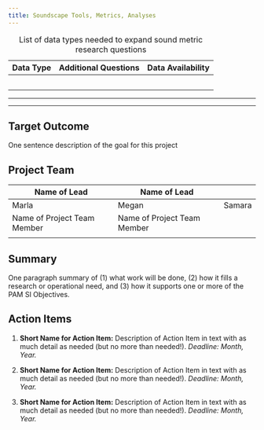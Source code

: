 ```yaml
---
title: Soundscape Tools, Metrics, Analyses
---
```


| Data Type | Additional Questions | Data Availability |
|-----------|----------------------|-------------------|
|           |                      |                   |
|           |                      |                   |
|           |                      |                   |
|           |                      |                   |
|           |                      |                   |

: List of data types needed to expand sound metric research questions

---

---

## Target Outcome

One sentence description of the goal for this project

## Project Team

| Name of Lead                | Name of Lead                |        |
|-----------------------------|-----------------------------|--------|
| Marla                       | Megan                       | Samara |
| Name of Project Team Member | Name of Project Team Member |        |
|                             |                             |        |

## Summary

One paragraph summary of (1) what work will be done, (2) how it fills a research or operational need, and (3) how it supports one or more of the PAM SI Objectives.

## Action Items

1.  **Short Name for Action Item:** Description of Action Item in text with as much detail as needed (but no more than needed!). *Deadline: Month, Year.*

2.  **Short Name for Action Item:** Description of Action Item in text with as much detail as needed (but no more than needed!). *Deadline: Month, Year.*

3.  **Short Name for Action Item:** Description of Action Item in text with as much detail as needed (but no more than needed!). *Deadline: Month, Year.*
